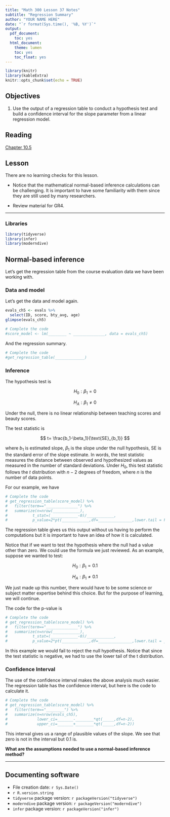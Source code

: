```yaml
---
title: "Math 300 Lesson 37 Notes"
subtitle: "Regression Summary"
author: "YOUR NAME HERE"
date: "`r format(Sys.time(), '%B, %Y')`"
output:
  pdf_document:
    toc: yes
  html_document:
    theme: lumen
    toc: yes
    toc_float: yes
---
```


```r
library(knitr)
library(kableExtra)
knitr::opts_chunk$set(echo = TRUE)
```

## Objectives

1. Use the output of a regression table to conduct a hypothesis test and build a confidence interval for the slope parameter from a linear regression model.

## Reading

[Chapter 10.5](https://moderndive.com/10-inference-for-regression.html#inference-conclusion)

## Lesson

There are no learning checks for this lesson.

+ Notice that the mathematical normal-based inference calculations can be challenging. It is important to have some familiarity with them since they are still used by many researchers.

+ Review material for GR4.

------------------------------------------------------------------------

### Libraries

```r
library(tidyverse)
library(infer)
library(moderndive)
```

## Normal-based inference

Let's get the regression table from the course evaluation data we have been working with.

### Data and model

Let's get the data and model again.

```r
evals_ch5 <- evals %>%
  select(ID, score, bty_avg, age)
glimpse(evals_ch5)
```

```r
# Complete the code
#score_model <- lm(________ ~ ______________, data = evals_ch5)
```

And the regression summary.

```r
# Complete the code
#get_regression_table(_____________)
```


### Inference

The hypothesis test is

$$
H_0:\beta_1=0
$$

$$
H_A:\beta_1\neq0
$$

Under the null, there is no linear relationship between teaching scores and beauty scores. 

The test statistic is

$$
t= \frac{b_1-\beta_1}{\text{SE}_{b_1}}
$$

where $b_1$ is estimated slope, $\beta_1$ is the slope under the null hypothesis, $\text{SE}$ is the standard error of the slope estimate. In words, the test statistic measures the distance between observed and hypothesized values as measured in the number of standard deviations. Under $H_0$, this test statistic follows the $t$ distribution with $n-2$ degrees of freedom, where $n$ is the number of data points.

For our example, we have

```r
# Complete the code
# get_regression_table(score_model) %>%
#   filter(term=="______________") %>%
#   summarize(n=nrow(____________),
#           t_stat=(____________-0)/____________,
#           p_value=2*pt(____________,df=_______________,lower.tail = FALSE))
```

The regression table gives us this output without us having to perform the computations but it is important to have an idea of how it is calculated.

Notice that if we want to test the hypothesis where the null had a value other than zero. We could use the formula we just reviewed. As an example, suppose we wanted to test:

$$
H_0:\beta_1=0.1
$$

$$
H_A:\beta_1\neq0.1
$$

We just made up this number, there would have to be some science or subject matter expertise behind this choice. But for the purpose of learning, we will continue.

The code for the p-value is

```r
# Complete the code
# get_regression_table(score_model) %>%
#   filter(term=="______________") %>%
#   summarize(n=nrow(____________),
#           t_stat=(____________-0)/____________,
#           p_value=2*pt(____________,df=_______________,lower.tail = _______________))
```

In this example we would fail to reject the null hypothesis. Notice that since the test statistic is negative, we had to use the lower tail of the t distribution.

### Confidence Interval

The use of the confidence interval makes the above analysis much easier. The regression table has the confidence interval, but here is the code to calculate it.

```r
# Complete the code
# get_regression_table(score_model) %>%
#   filter(term=="________") %>%
#   summarize(n=nrow(evals_ch5),
#             lower_ci=_______-________*qt(_____,df=n-2),
#             upper_ci=_______+________*qt(_____,df=n-2))
```

This interval gives us a range of plausible values of the slope. We see that zero is not in the interval but 0.1 is.

**What are the assumptions needed to use a normal-based inference method?**


***


## Documenting software

-   File creation date: `r Sys.Date()`
-   `r R.version.string`
-   `tidyverse` package version: `r packageVersion("tidyverse")`
-   `moderndive` package version: `r packageVersion("moderndive")`
-   `infer` package version: `r packageVersion("infer")`

